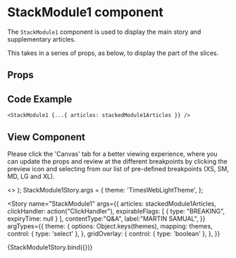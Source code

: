 
<Meta
  title="Newskit Slices/Stack Module 1"
  component={StackModule1}
/>

# StackModule1 component
The `StackModule1` component is used to display the main story and supplementary articles.

This takes in a series of props, as below, to display the part of the slices.

## Props
<Props of={StackModule1} />

## Code Example
`<StackModule1 {...{ articles: stackedModule1Articles }} />`

## View Component
Please click the 'Canvas' tab for a better viewing experience, where you can update the props and review at the different breakpoints by clicking the preview icon and selecting from our list of pre-defined breakpoints (XS, SM, MD, LG and XL).

  <TCThemeProvider theme={theme}>
    <>
      <GridOverlay show={gridOverlay} />
      <StackModule1 {...{ articles: stackedModule1Articles, clickHandler }} />
    </> 
  </TCThemeProvider>
);
StackModule1Story.args = {
  theme: 'TimesWebLightTheme',
};

<Story
  name="StackModule1"
  args={{ 
    articles: stackedModule1Articles, 
    clickHandler: action("ClickHandler"),
    expirableFlags: [
        {
          type: "BREAKING",
          expiryTime: null
        }
    ],
    contentType:"Q&A",
    label:"MARTIN SAMUAL", 
  }}
  argTypes={{
    theme: {
      options: Object.keys(themes),
      mapping: themes,
      control: { type: 'select' },
    },
  gridOverlay: {
     control: { type: 'boolean' },
    },
  }}
>
  {StackModule1Story.bind({})}
</Story>